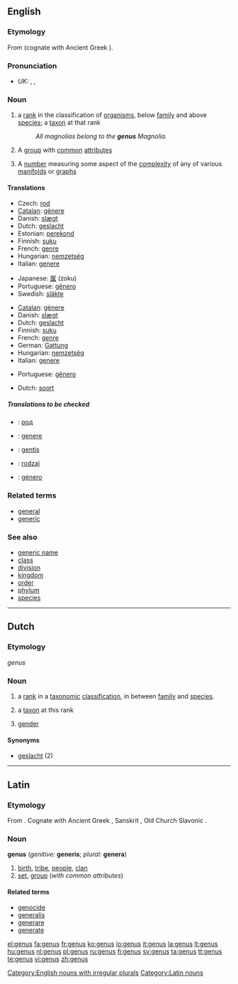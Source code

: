 ==English==

{{wikipedia}}

===Etymology===
From {{L.}} {{term|genus|lang=la}} (cognate with Ancient Greek {{term|γένος|tr=genos|sc=polytonic}}).

===Pronunciation===
* ''UK:'' {{enPR|jēn'əs}}, {{IPA|/ˈdʒiːnəs/}}, {{SAMPA|/"dZi:n@s/}}

===Noun===
{{en-noun|gen|era}}

# {{context|biology|taxonomy}} a [[rank]] in the classification of [[organism]]s, below [[family]] and above [[species]]; a [[taxon]] at that rank
#: ''All magnolias belong to the '''genus''' Magnolia.''
# A [[group]] with [[common]] [[attribute]]s
# {{topology}} A [[number]] measuring some aspect of the [[complexity]] of any of various [[manifold]]s or [[graph]]s

====Translations====
{{trans-top|rank in a taxonomic classification between family and species}}
* Czech: [[rod]] {{m}}
* [[Catalan]]: [[gènere]] {{m}}
* Danish: [[slægt]] {{c}}
* Dutch: [[geslacht]] {{n}}
* Estonian: [[perekond]]
* Finnish: [[suku]]
* French: [[genre]] {{m}}
* Hungarian: [[nemzetség]]
* Italian: [[genere]] {{m}}
{{trans-mid}}
* Japanese: [[属]] (zoku)
* Portuguese: [[gênero]] {{m}}
* Swedish: [[släkte]]
{{trans-bottom}}

{{trans-top|taxon at this rank}}
* [[Catalan]]: [[gènere]]
* Danish: [[slægt]] {{c}}
* Dutch: [[geslacht]] {{n}}
* Finnish: [[suku]]
* French: [[genre]] {{m}}
* German: [[Gattung]] {{f}}
* Hungarian: [[nemzetség]]
* Italian: [[genere]] {{m}}
{{trans-mid}}
* Portuguese: [[gênero]] {{m}}
{{trans-bottom}}

{{trans-top|group with common attributes}}
* Dutch: [[soort]] {{f}}
{{trans-mid}}
{{trans-bottom}}

=====Translations to be checked=====
{{checktrans}}

* {{ttbc|Bulgarian}}: [[род]] {{m}}
* {{ttbc|Interlingua}}: [[genere]]
* {{ttbc|Lithuanian}}: [[gentis]] {{f}}
* {{ttbc|Polish}}: [[rodzaj]] {{m}}
* {{ttbc|Spanish}}: [[género]] {{m}}

===Related terms===
* [[general]]
* [[generic]]

===See also===
* [[generic name]]
* [[class]]
* [[division]]
* [[kingdom]]
* [[order]]
* [[phylum]]
* [[species]]

[[Category:English nouns with irregular plurals]]

----

==Dutch==

===Etymology===
{{L.}} ''genus''

===Noun===
{{nl-noun|g=n|genera|-}}

# {{botany}} a [[rank]] in a [[taxonomic]] [[classification]], in between [[family]] and [[species]].
# {{botany}} a [[taxon]] at this rank
# {{linguistics}} [[gender]]

====Synonyms====
* [[geslacht]] (2)

----

==Latin==

===Etymology===
From {{proto|Indo-European|ǵenh₁-|lang=la}}. Cognate with Ancient Greek {{term|sc=polytonic|γένος|tr=genos||race, stock, kin, kind|lang=grc}}, Sanskrit {{term|sc=Deva|जाति|tr=jāti|lang=sa}}, Old Church Slavonic {{term|sc=Cyrl|зѧть|tr=zętĭ|lang=cu}}.

===Noun===
'''genus''' {{n}} (''genitive:'' '''generis'''; ''plural:'' '''genera''')

# [[birth]], [[tribe]], [[people]], [[clan]]
# [[set]], [[group]] (''with common attributes'')

====Related terms====
* [[genocide]]
* [[generalis]]
* [[generare]]
* [[generate]]

[[Category:Latin nouns]]

[[el:genus]]
[[fa:genus]]
[[fr:genus]]
[[ko:genus]]
[[io:genus]]
[[it:genus]]
[[la:genus]]
[[lt:genus]]
[[hu:genus]]
[[nl:genus]]
[[pl:genus]]
[[ru:genus]]
[[fi:genus]]
[[sv:genus]]
[[ta:genus]]
[[tt:genus]]
[[te:genus]]
[[vi:genus]]
[[zh:genus]]